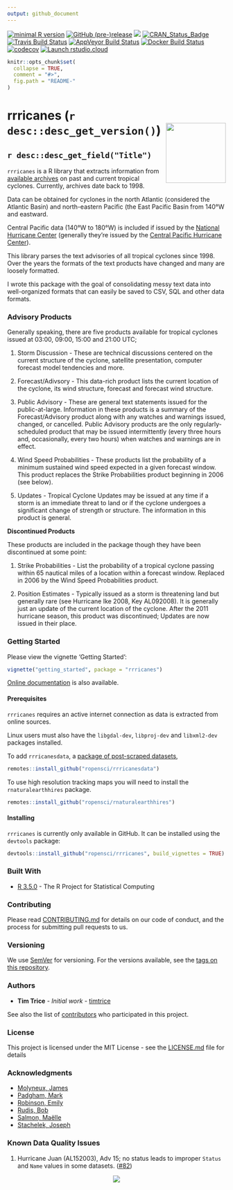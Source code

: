 ```yaml
---
output: github_document
---
```


[![minimal R version](https://img.shields.io/badge/R%3E%3D-3.5.0-6666ff.svg)](https://cran.r-project.org/) 
[![GitHub (pre-)release](https://img.shields.io/github/release/ropensci/rrricanes/all.svg)](https://github.com/ropensci/rrricanes/tags)
[![](https://badges.ropensci.org/118_status.svg)](https://github.com/ropensci/onboarding/issues/118)
[![CRAN_Status_Badge](http://www.r-pkg.org/badges/version/rrricanes)](https://cran.r-project.org/package=rrricanes)
[![Travis Build Status](https://img.shields.io/travis/ropensci/rrricanes/master.svg)](https://travis-ci.org/ropensci/rrricanes)
[![AppVeyor Build Status](https://img.shields.io/appveyor/ci/timtrice/rrricanes-g4dos/master.svg)](https://ci.appveyor.com/project/timtrice/rrricanes-g4dos)
[![Docker Build Status](https://img.shields.io/docker/cloud/build/timtrice/rrricanes.svg?style=popout)](https://cloud.docker.com/repository/docker/timtrice/rrricanes)
[![codecov](https://codecov.io/gh/ropensci/rrricanes/branch/master/graph/badge.svg)](https://codecov.io/gh/ropensci/rrricanes) 
[![Launch rstudio.cloud](https://img.shields.io/badge/launch-rstudio.cloud-yellowgreen.svg)](https://rstudio.cloud/project/400381)

```r
knitr::opts_chunk$set(
  collapse = TRUE,
  comment = "#>",
  fig.path = "README-"
)
```

# rrricanes (`r desc::desc_get_version() `) <img src='man/figures/logo.png' align="right" height="138" />

## `r desc::desc_get_field("Title")`

`rrricanes` is a R library that extracts information from [available archives](http://www.nhc.noaa.gov/archive/1998/1998archive.shtml) on past and current tropical cyclones. Currently, archives date back to 1998. 

Data can be obtained for cyclones in the north Atlantic (considered the Atlantic Basin) and north-eastern Pacific (the East Pacific Basin from 140&deg;W and eastward. 

Central Pacific data (140&deg;W to 180&deg;W) is included if issued by the [National Hurricane Center](http://www.nhc.noaa.gov/) (generally they're issued by the [Central Pacific Hurricane Center](http://www.prh.noaa.gov/cphc/)).

This library parses the text advisories of all tropical cyclones since 1998. Over the years the formats of the text products have changed and many are loosely formatted. 

I wrote this package with the goal of consolidating messy text data into well-organized formats that can easily be saved to CSV, SQL and other data formats. 

### Advisory Products

Generally speaking, there are five products available for tropical cyclones issued at 03:00, 09:00, 15:00 and 21:00 UTC;  

1. Storm Discussion - These are technical discussions centered on the current structure of the cyclone, satellite presentation, computer forecast model tendencies and more. 

2. Forecast/Adivsory - This data-rich product lists the current location of the cyclone, its wind structure, forecast and forecast wind structure.

3. Public Advisory - These are general text statements issued for the public-at-large. Information in these products is a summary of the Forecast/Advisory product along with any watches and warnings issued, changed, or cancelled. Public Advisory products are the only regularly-scheduled product that may be issued intermittently (every three hours and, occasionally, every two hours) when watches and warnings are in effect.

4. Wind Speed Probabilities - These products list the probability of a minimum sustained wind speed expected in a given forecast window. This product replaces the Strike Probabilities product beginning in 2006 (see below).

5. Updates - Tropical Cyclone Updates may be issued at any time if a storm is an immediate threat to land or if the cyclone undergoes a significant change of strength or structure. The information in this product is general.

__Discontinued Products__

These products are included in the package though they have been discontinued at some point:

1. Strike Probabilities - List the probability of a tropical cyclone passing within 65 nautical miles of a location within a forecast window. Replaced in 2006 by the Wind Speed Probabilities product.

2. Position Estimates - Typically issued as a storm is threatening land but generally rare (see Hurricane Ike 2008, Key AL092008). It is generally just an update of the current location of the cyclone. After the 2011 hurricane season, this product was discontinued; Updates are now issued in their place.

### Getting Started

Please view the vignette 'Getting Started':

```r
vignette("getting_started", package = "rrricanes")
```

[Online documentation](https://timtrice.github.io/rrricanes/) is also available.

#### Prerequisites

`rrricanes` requires an active internet connection as data is extracted from online sources.

Linux users must also have the `libgdal-dev`, `libproj-dev` and `libxml2-dev` packages installed.

To add `rrricanesdata`, a [package of post-scraped datasets](https://github.com/ropensci/rrricanesdata), 

```r
remotes::install_github("ropensci/rrricanesdata")
```

To use high resolution tracking maps you will need to install the `rnaturalearthhires` package. 

```r
remotes::install_github("ropensci/rnaturalearthhires")
```

#### Installing

`rrricanes` is currently only available in GitHub. It can be installed using the `devtools` package:

```r
devtools::install_github("ropensci/rrricanes", build_vignettes = TRUE)
```

### Built With

* [R 3.5.0](https://www.r-project.org/) - The R Project for Statistical Computing

### Contributing

Please read [CONTRIBUTING.md](https://github.com/ropensci/rrricanes/blob/master/.github/CONTRIBUTING.md) for details on our code of conduct, and the process for submitting pull requests to us.

### Versioning

We use [SemVer](http://semver.org/) for versioning. For the versions available, see the [tags on this repository](https://github.com/ropensci/rrricanes/tags). 

### Authors

* **Tim Trice** - *Initial work* - [timtrice](https://github.com/timtrice)

See also the list of [contributors](https://github.com/ropensci/rrricanes/contributors) who participated in this project.

### License

This project is licensed under the MIT License - see the [LICENSE.md](LICENSE.md) file for details

### Acknowledgments

* [Molyneux, James](https://github.com/jimmylovestea)
* [Padgham, Mark](https://github.com/mpadge)
* [Robinson, Emily](https://github.com/robinsones)
* [Rudis, Bob](https://github.com/hrbrmstr)
* [Salmon, Maëlle](https://github.com/maelle)
* [Stachelek, Joseph](https://github.com/jsta)

### Known Data Quality Issues

1. Hurricane Juan (AL152003), Adv 15; no status leads to improper `Status` and `Name` values in some datasets. ([#82](https://github.com/ropensci/rrricanes/issues/82))

<center>[![](http://ropensci.org/public_images/github_footer.png)](http://ropensci.org)</center>
